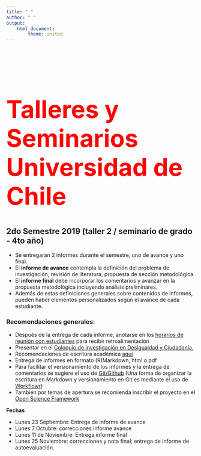 ```yaml
---
title: " "
author: " "
output:
    html_document:
        theme: united
---
```


<br/>
<br/>

<b>
<font color="red" size=6>

# Talleres y Seminarios Universidad de Chile

</b>
</font>

## 2do Semestre 2019 (taller 2 / seminario de grado - 4to año)

- Se entregarán 2 informes durante el semestre, uno de avance y uno final.
- El **informe de avance** contempla la definición del problema de investigación, revisión de literatura, propuesta de sección metodológica.
- El **informe final** debe incorporar los comentarios y avanzar en la propuesta metodológica incluyendo análisis preliminares.
- Además de estas definiciones generales sobre contenidos de informes, pueden haber elementos personalizados según el avance de cada estudiante.

### Recomendaciones generales:

- Después de la entrega de cada informe, anotarse en los [horarios de reunión con estudiantes](contact.html) para recibir retroalimentación
- Presentar en el [Coloquio de Investigación en Desigualdad y Ciudadanía.](coloqui-inv.html)
- Recomendaciones de escritura académica [aquí](http://bit.ly/2e4rKiK)
- Entrega de informes en formato (R)Markdown, html o pdf
- Para facilitar el versionamiento de los informes y la entrega de comentarios se sugiere el uso de [Git/Github](https://github.com/) (Una forma de organizar la escritura en Markdown y versionamiento en Git es mediante el uso de [Workflowr](https://jdblischak.github.io/workflowr/))
- También por temas de apertura se recomienda inscribir el proyecto en el [Open Science Framework](https://osf.io/)

**Fechas**

- Lunes 23 Septiembre: Entrega de informe de avance
- Lunes 7 Octubre: correcciones informe avance
- Lunes 11 de Noviembre: Entrega informe final
- Lunes 25 Noviembre: correcciones y nota final; entrega de informe de autoevaluación.




<br>
